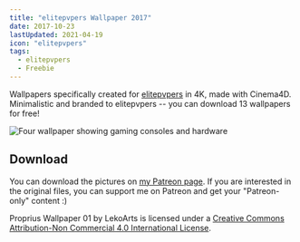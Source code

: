 ```yaml
---
title: "elitepvpers Wallpaper 2017"
date: 2017-10-23
lastUpdated: 2021-04-19
icon: "elitepvpers"
tags:
  - elitepvpers
  - Freebie
---
```


Wallpapers specifically created for [elitepvpers](https://www.elitepvpers.com) in 4K, made with Cinema4D. Minimalistic and branded to elitepvpers -- you can download 13 wallpapers for free!

![Four wallpaper showing gaming consoles and hardware](./elitepvpers-wallpapers.jpg)

## Download

You can download the pictures on [my Patreon page](https://www.patreon.com/posts/elitepvpers-14997520). If you are interested in the original files, you can support me on Patreon and get your "Patreon-only" content :)

Proprius Wallpaper 01 by LekoArts is licensed under a [Creative Commons Attribution-Non Commercial 4.0 International License](https://creativecommons.org/licenses/by-nc/4.0/).
